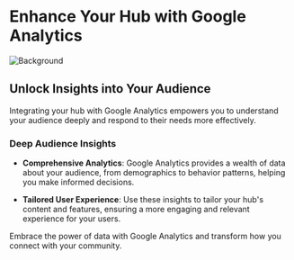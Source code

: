 
# Enhance Your Hub with Google Analytics

<Image src={googleAnalytics} alt="Background" loading="eager" />

## Unlock Insights into Your Audience

Integrating your hub with Google Analytics empowers you to understand your audience deeply and respond to their needs more effectively.

### Deep Audience Insights

- **Comprehensive Analytics**: Google Analytics provides a wealth of data about your audience, from demographics to behavior patterns, helping you make informed decisions.

- **Tailored User Experience**: Use these insights to tailor your hub's content and features, ensuring a more engaging and relevant experience for your users.

Embrace the power of data with Google Analytics and transform how you connect with your community.